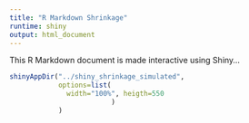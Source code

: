 ```yaml
---
title: "R Markdown Shrinkage"
runtime: shiny
output: html_document
---
```





This R Markdown document is made interactive using Shiny...


```r
shinyAppDir("../shiny_shrinkage_simulated",
            options=list(
              width="100%", heigth=550
                         )
            )
```



